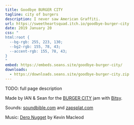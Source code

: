```yaml
---
title: Goodbye BURGER CITY
tagline: city of burgers
description: I never saw American Graffiti.
url: https://sweetheartsquad.itch.io/goodbye-burger-city
date: 2019 January 20
css: "
html:root {
  --bg-rgb: 255, 223, 130;
  --bg2-rgb: 155, 78, 43;
  --accent-rgb: 155, 78, 43;
}
"
embed: https://embeds.seans.site/goodbye-burger-city/
downloads:
  - https://downloads.seans.site/goodbye-burger-city.zip
---
```


TODO: full page description




Made by IAN & Sean for the [BURGER CITY](https://itch.io/jam/burger-city) jam with [Bitsy](https://ledoux.itch.io/bitsy).

Sounds: [soundbible.com](http://soundbible.com/) and [zapsplat.com](http://zapsplat.com/)

Music: [Derp Nugget](https://incompetech.com/music/royalty-free/index.html?isrc=USUAN1800013) by Kevin Macleod

